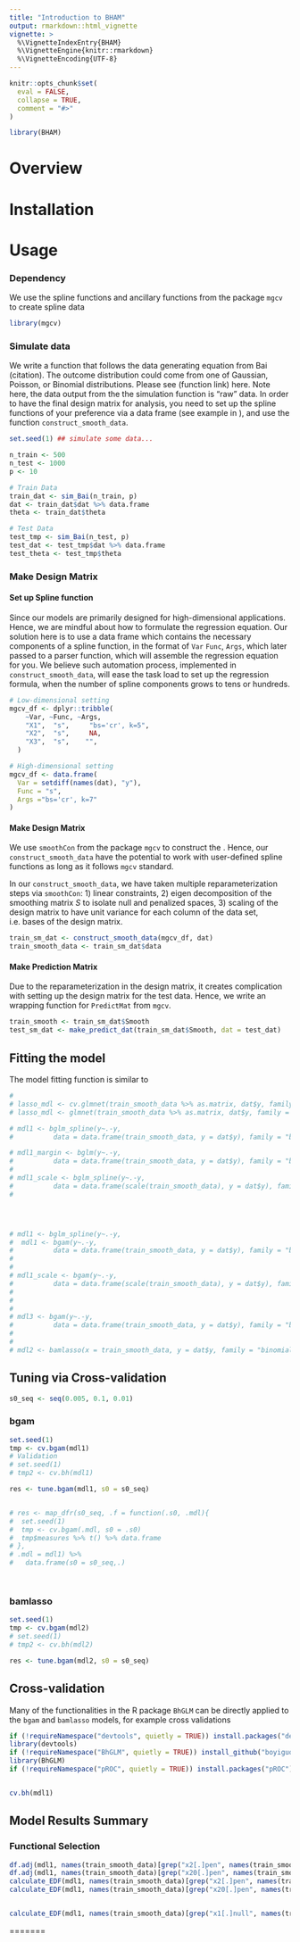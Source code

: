 ```yaml
---
title: "Introduction to BHAM"
output: rmarkdown::html_vignette
vignette: >
  %\VignetteIndexEntry{BHAM}
  %\VignetteEngine{knitr::rmarkdown}
  %\VignetteEncoding{UTF-8}
---
```


```r
knitr::opts_chunk$set(
  eval = FALSE,
  collapse = TRUE,
  comment = "#>"
)
```

```r
library(BHAM)
```


# Overview


# Installation


# Usage

### Dependency
We use the spline functions and ancillary functions from the package `mgcv` to create spline data

```r
library(mgcv)
```

### Simulate data
We write a function that follows the data generating equation from Bai (citation). The outcome distribution could come from one of Gaussian, Poisson, or Binomial distributions. Please see (function link) here. Note here, the data output from the the simulation function is "raw" data. In order to have the final design matrix for analysis, you need to set up the spline functions of your preference via a data frame (see example in ), and use the function `construct_smooth_data`.

```r
set.seed(1) ## simulate some data... 

n_train <- 500
n_test <- 1000
p <- 10

# Train Data
train_dat <- sim_Bai(n_train, p)
dat <- train_dat$dat %>% data.frame
theta <- train_dat$theta

# Test Data
test_tmp <- sim_Bai(n_test, p)
test_dat <- test_tmp$dat %>% data.frame
test_theta <- test_tmp$theta
```

### Make Design Matrix
#### Set up Spline function
Since our models are primarily designed for high-dimensional applications. Hence, we are mindful about how to formulate the regression equation. Our solution here is to use a data frame which contains the necessary components of a spline function, in the format of `Var` `Func`, `Args`, which later passed to a parser function, which will assemble the regression equation for you. We believe such automation process, implemented in `construct_smooth_data`, will ease the task load to set up the regression formula, when the number of spline components grows to tens or hundreds.


```r
# Low-dimensional setting
mgcv_df <- dplyr::tribble(
    ~Var, ~Func, ~Args,
    "X1",  "s",     "bs='cr', k=5",
    "X2",  "s",     NA,
    "X3",  "s",    "",
  )

# High-dimensional setting
mgcv_df <- data.frame(
  Var = setdiff(names(dat), "y"),
  Func = "s",
  Args ="bs='cr', k=7"
)
```

#### Make Design Matrix
We use `smoothCon` from the package `mgcv` to construct the . Hence, our `construct_smooth_data` have the potential to work with user-defined spline functions as long as it follows `mgcv` standard. 

In our `construct_smooth_data`, we have taken multiple reparameterization steps via `smoothCon`: 1) linear constraints, 2) eigen decomposition of the smoothing matrix $S$ to isolate null and penalized spaces, 3) scaling of the design matrix to have unit variance for each column of the data set, i.e. bases of the design matrix.


```r
train_sm_dat <- construct_smooth_data(mgcv_df, dat)
train_smooth_data <- train_sm_dat$data
```




#### Make Prediction Matrix
Due to the reparameterization in the design matrix, it creates complication with setting up the design matrix for the test data. Hence, we write an wrapping function for `PredictMat` from `mgcv`.

```r
train_smooth <- train_sm_dat$Smooth
test_sm_dat <- make_predict_dat(train_sm_dat$Smooth, dat = test_dat)
```



## Fitting the model
The model fitting  function is similar to 

```r
# 
# lasso_mdl <- cv.glmnet(train_smooth_data %>% as.matrix, dat$y, family = "binomial")
# lasso_mdl <- glmnet(train_smooth_data %>% as.matrix, dat$y, family = "binomial", lambda=lasso_mdl$lambda.min)

# mdl1 <- bglm_spline(y~.-y,
#          data = data.frame(train_smooth_data, y = dat$y), family = "binomial", prior = mt(df=Inf), group = make_group(names(train_smooth_data)))

# mdl1_margin <- bglm(y~.-y,
#          data = data.frame(train_smooth_data, y = dat$y), family = "binomial", prior = mt(df=Inf), group = make_group(names(train_smooth_data)))
# 
# mdl1_scale <- bglm_spline(y~.-y,
#          data = data.frame(scale(train_smooth_data), y = dat$y), family = "binomial", prior = mt(df=Inf), group = make_group(names(train_smooth_data)))
# 




# mdl1 <- bglm_spline(y~.-y,
#  mdl1 <- bgam(y~.-y,
#          data = data.frame(train_smooth_data, y = dat$y), family = "binomial", prior = mde(), group = make_group(names(train_smooth_data)))
# 
# 
# mdl1_scale <- bgam(y~.-y,
#          data = data.frame(scale(train_smooth_data), y = dat$y), family = "binomial", prior =  mde(), group = make_group(names(train_smooth_data)))
# 
# 
# 
# mdl3 <- bgam(y~.-y,
#          data = data.frame(train_smooth_data, y = dat$y), family = "binomial", prior = mt(df=Inf), group = make_group(names(train_smooth_data), penalize_null = FALSE))
# 
# 
# mdl2 <- bamlasso(x = train_smooth_data, y = dat$y, family = "binomial", group = make_group(names(train_smooth_data)))
```
## Tuning via Cross-validation
```r
s0_seq <- seq(0.005, 0.1, 0.01)
```


### bgam

```r
set.seed(1)
tmp <- cv.bgam(mdl1)
# Validation
# set.seed(1)
# tmp2 <- cv.bh(mdl1)

res <- tune.bgam(mdl1, s0 = s0_seq)


# res <- map_dfr(s0_seq, .f = function(.s0, .mdl){
#  set.seed(1)
#  tmp <- cv.bgam(.mdl, s0 = .s0) 
#  tmp$measures %>% t() %>% data.frame 
# },
# .mdl = mdl1) %>% 
#   data.frame(s0 = s0_seq,.)




```

### bamlasso
```r
set.seed(1)
tmp <- cv.bgam(mdl2)
# set.seed(1)
# tmp2 <- cv.bh(mdl2)

res <- tune.bgam(mdl2, s0 = s0_seq)

```

## Cross-validation

Many of the functionalities in the R package `BhGLM` can be directly applied to the `bgam` and `bamlasso` models, for example cross validations

```r
if (!requireNamespace("devtools", quietly = TRUE)) install.packages("devtools")
library(devtools)
if (!requireNamespace("BhGLM", quietly = TRUE)) install_github("boyiguo1/BhGLM@spline")
library(BhGLM)
if (!requireNamespace("pROC", quietly = TRUE)) install.packages("pROC")


cv.bh(mdl1)
```

## Model Results Summary
### Functional Selection

```r
df.adj(mdl1, names(train_smooth_data)[grep("x2[.]pen", names(train_smooth_data))])
df.adj(mdl1, names(train_smooth_data)[grep("x20[.]pen", names(train_smooth_data))])
calculate_EDF(mdl1, names(train_smooth_data)[grep("x2[.]pen", names(train_smooth_data))])
calculate_EDF(mdl1, names(train_smooth_data)[grep("x20[.]pen", names(train_smooth_data))])


calculate_EDF(mdl1, names(train_smooth_data)[grep("x1[.]null", names(train_smooth_data))])
```
=======

